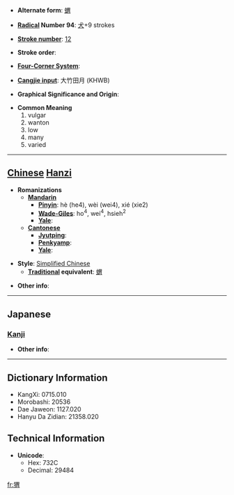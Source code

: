 * '''Alternate form''': [[蝟]]

* '''[[Wiktionary:Chinese radical index| Radical]] Number 94''': [[Wiktionary:Chinese radical index 犬|犬]]+9 strokes

* '''[[Wiktionary:Chinese total strokes index|Stroke number]]''': [[Wiktionary:Chinese total strokes index 12|12]]

* '''Stroke order''': 

* '''[[Wiktionary:Chinese four corner index|Four-Corner System]]''': 

* '''[[Wiktionary:Chinese Cangjie index|Cangjie input]]''': 大竹田月 (KHWB)

* '''Graphical Significance and Origin''': 

* '''Common Meaning'''
*#vulgar
*# wanton
*# low
*# many
*# varied


----

== [[Chinese]] [[Hanzi]] ==

* '''Romanizations'''
** '''[[Mandarin]]'''
*** '''[[Pinyin]]''': hè (he4), wèi (wei4), xié (xie2)
*** '''[[Wade-Giles]]''': ho<sup>4</sup>, wei<sup>4</sup>, hsieh<sup>2</sup>
*** '''[[Yale]]''': 
** '''[[Cantonese]]'''
*** '''[[Jyutping]]''':
*** '''[[Penkyamp]]''': 
*** '''[[Yale]]''': 

* '''Style''': [[Simplified Chinese]] 
** '''[[Traditional Chinese|Traditional]] equivalent''': [[蝟]]

* '''Other info''': 

----

==Japanese==
===[[Kanji]]===
{{kanji|on readings=[[い]] (i)|kun readings=[[はりねずみ]] (harinezumi)}}

* '''Other info''':  

----

== Dictionary Information ==

* KangXi: 0715.010
* Morobashi: 20536
* Dae Jaweon: 1127.020
* Hanyu Da Zidian: 21358.020

== Technical Information ==

* '''Unicode''':
** Hex: 732C
** Decimal: 29484

[[fr:猬]]